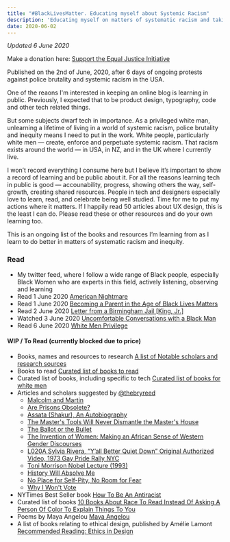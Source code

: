 ```yaml
---
title: "#BlackLivesMatter. Educating myself about Systemic Racism"
description: 'Educating myself on matters of systematic racism and taking a stand for what is right.'
date: 2020-06-02
---
```


*Updated 6 June 2020*

Make a donation here: [Support the Equal Justice Initiative](https://support.eji.org/give/153413/#!/donation/checkout)

Published on the 2nd of June, 2020, after 6 days of ongoing protests against police brutality and systemic racism in the USA.

One of the reaons I'm interested in keeping an online blog is learning in public. Previously, I expected that to be product design, typography, code and other tech related things.

But some subjects dwarf tech in importance. As a privileged white man, unlearning a lifetime of living in a world of systemic racism, police brutality and inequity means I need to put in the work. White people, particularly white men — create, enforce and perpetuate systemic racism. That racism exists around the world — in USA, in NZ, and in the UK where I currently live.

I won’t record everything I consume here but I believe it’s important to show a record of learning and be public about it. For all the reasons learning tech in public is good — accounability, progress, showing others the way, self-growth, creating shared resources. People in tech and designers especially love to learn, read, and celebrate being well studied. Time for me to put my actions where it matters. If I happily read 50 articles about UX design, this is the least I can do. Please read these or other resources and do your own learning too.

This is an ongoing list of the books and resources I’m learning from as I learn to do better in matters of systematic racism and inequity.

### Read

- My twitter feed, where I follow a wide range of Black people, especially Black Women who are experts in this field, actively listening, observing and learning
- Read 1 June 2020 [American Nightmare](https://www.theatlantic.com/ideas/archive/2020/06/american-nightmare/612457/)
- Read 1 June 2020 [Becoming a Parent in the Age of Black Lives Matters](https://www.theatlantic.com/ideas/archive/2020/06/becoming-a-parent-in-the-age-of-black-lives-matter/612448/)
- Read 2 June 2020 [Letter from a Birmingham Jail [King, Jr.]](https://www.africa.upenn.edu/Articles_Gen/Letter_Birmingham.html)
- Watched 3 June 2020 [Uncomfortable Conversations with a Black Man](https://youtu.be/h8jUA7JBkF4)
- Read 6 June 2020 [White Men Privilege](https://www.nytimes.com/2019/07/17/magazine/white-men-privilege.html)

#### WIP / To Read (currently blocked due to price)

- Books, names and resources to research [A list of Notable scholars and research sources](https://twitter.com/mireillecharper/status/1266337060459352064)
- Books to read [Curated list of books to read](https://twitter.com/TatianaTMac/status/1165781104122634240)
- Curated list of books, including specific to tech [Curated list of books for white men](https://tatianamac.com/posts/white-guyde/)
- Articles and scholars suggested by [@thebryreed](https://twitter.com/thebryreed/status/1266071139115241473)
  - [Malcolm and Martin](https://classic.esquire.com/article/1972/4/1/malcolm-and-martin)
  - [Are Prisons Obsolete?](https://www.feministes-radicales.org/wp-content/uploads/2010/11/Angela-Davis-Are_Prisons_Obsolete.pdf)
  - [Assata (Shakur), An Autobiography](https://libcom.org/files/assataauto.pdf)
  - [The Master's Tools Will Never Dismantle the Master's House](https://www.muhlenberg.edu/media/contentassets/pdf/campuslife/SDP%20Reading%20Lorde.pdf)
  - [The Ballot or the Bullet](http://www.edchange.org/multicultural/speeches/malcolm_x_ballot.html)
  - [The Invention of Women: Making an African Sense of Western Gender Discourses](https://www.jstor.org/stable/10.5749/j.ctttt0vh)
  - [L020A Sylvia Rivera, “Y’all Better Quiet Down” Original Authorized Video, 1973 Gay Pride Rally NYC](https://www.youtube.com/watch?v=Jb-JIOWUw1o&feature=youtu.be)
  - [Toni Morrison Nobel Lecture (1993)](https://www.youtube.com/watch?v=ticXzFEpN9o)
  - [History Will Absolve Me](https://www.marxists.org/history/cuba/archive/castro/1953/10/16.htm)
  - [No Place for Self-Pity, No Room for Fear](https://www.thenation.com/article/archive/no-place-self-pity-no-room-fear/)
  - [Why I Won't Vote](http://www.hartford-hwp.com/archives/45a/298.html)
- NYTimes Best Seller book [How To Be An Antiracist](https://www.ibramxkendi.com/how-to-be-an-antiracist-1?)
- Curated list of books [10 Books About Race To Read Instead Of Asking A Person Of Color To Explain Things To You](https://www.bustle.com/p/10-books-about-race-to-read-instead-of-asking-a-person-of-color-to-explain-things-to-you-8548796)
- Poems by Maya Angelou [Maya Angelou](https://www.poetryfoundation.org/poets/maya-angelou)
- A list of books relating to ethical design, published by Amélie Lamont [Recommended Reading: Ethics in Design](https://amelie.is/reading)
